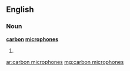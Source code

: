 ==English==

===Noun===
'''[[carbon]] [[microphone]]s'''

# {{plural of|[[carbon microphone]]}}

[[ar:carbon microphones]]
[[mg:carbon microphones]]